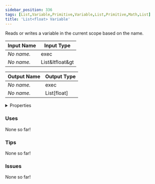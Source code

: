```yaml
---
sidebar_position: 336
tags: [List,Variable,Primitive,Variable,List,Primitive,Math,List]
title: 'List<float> Variable'
---
```


Reads or writes a variable in the current scope based on the name.




<EsbSvg />

| Input Name | Input Type |
|-----------|-----------|
| *No name.* | exec |
| *No name.* | List&ltfloat&gt |

| Output Name | Output Type |
|-----------|-----------|
| *No name.* | exec |
| *No name.* | List[float] |


<details>
  <summary>Properties</summary>
  <div>
    <div>
    <table>
      <thead>
        <tr>
          <th>Is beta required?</th>
          <th>❌</th>
        </tr>
        <tr>
          <th>Is this chip a trolling risk?</th>
          <th>❌</th>
        </tr>
        <tr>
          <th>Is this chip a role assignment risk?</th>
          <th>❌</th>
        </tr>
        <tr>
          <th>Chip UUID</th>
          <th>9bcd36e6-c293-432a-8d90-f6391fe06c62</th>
        </tr>
      </thead>
    </table>
    </div>
  </div>
</details>

### Uses

None so far!

### Tips

None so far!

### Issues

None so far!